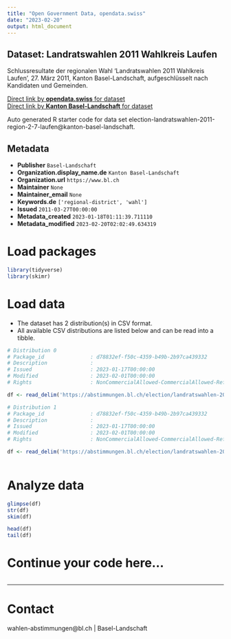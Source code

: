 ```yaml
---
title: "Open Government Data, opendata.swiss"
date: "2023-02-20"
output: html_document
---
```


## Dataset: Landratswahlen 2011 Wahlkreis Laufen

Schlussresultate der regionalen Wahl 'Landratswahlen 2011 Wahlkreis Laufen', 27. März 2011, Kanton Basel-Landschaft, aufgeschlüsselt nach Kandidaten und Gemeinden.

[Direct link by **opendata.swiss** for dataset](https://opendata.swiss/de/dataset/landratswahlen-2011-wahlkreis-laufen)<br>
[Direct link by **Kanton Basel-Landschaft** for dataset](https://abstimmungen.bl.ch/election/landratswahlen-2011-region-2-7-laufen/data)

Auto generated R starter code for data set election-landratswahlen-2011-region-2-7-laufen@kanton-basel-landschaft.

## Metadata

- **Publisher** `Basel-Landschaft`
- **Organization.display_name.de** `Kanton Basel-Landschaft`
- **Organization.url** `https://www.bl.ch`
- **Maintainer** `None`
- **Maintainer_email** `None`
- **Keywords.de** `['regional-district', 'wahl']`
- **Issued** `2011-03-27T00:00:00`
- **Metadata_created** `2023-01-18T01:11:39.711110`
- **Metadata_modified** `2023-02-20T02:02:49.634319`


# Load packages

```r

library(tidyverse)
library(skimr)

```

# Load data

-   The dataset has 2 distribution(s) in CSV format.
-   All available CSV distributions are listed below and can be read into a tibble.

```r

# Distribution 0
# Package_id               : d78832ef-f50c-4359-b49b-2b97ca439332
# Description              : 
# Issued                   : 2023-01-17T00:00:00
# Modified                 : 2023-02-01T00:00:00
# Rights                   : NonCommercialAllowed-CommercialAllowed-ReferenceRequired

df <- read_delim('https://abstimmungen.bl.ch/election/landratswahlen-2011-region-2-7-laufen/data-csv')

# Distribution 1
# Package_id               : d78832ef-f50c-4359-b49b-2b97ca439332
# Description              : 
# Issued                   : 2023-01-17T00:00:00
# Modified                 : 2023-02-01T00:00:00
# Rights                   : NonCommercialAllowed-CommercialAllowed-ReferenceRequired

df <- read_delim('https://abstimmungen.bl.ch/election/landratswahlen-2011-region-2-7-laufen/data-parties-csv')



```

# Analyze data

```r

glimpse(df)
str(df)
skim(df)

head(df)
tail(df)

```

# Continue your code here...

```r

```

------------------------------------------------------------------------

# Contact

wahlen-abstimmungen@bl.ch | Basel-Landschaft
